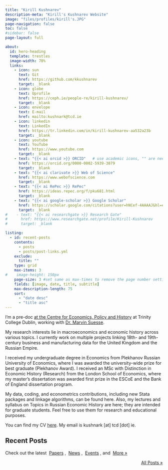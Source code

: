 ```yaml
---
title: "Kirill Kushnarev"
description-meta: "Kirill's Kushnarev Website"
image: "files/profiles/kirill's.JPG"
page-navigation: false
toc: false
#sidebar: false
page-layout: full

about:
  id: hero-heading
  template: trestles
  image-width: 70%
  links:
    - icon: sun
      text: Git
      href: https://github.com/kkushnarev
      target: _blank
    - icon: globe
      text: Uprofile
      href: https://ceph.ie/people-re/kirill-kushnarev/
      target: _blank
    - icon: envelope
      text: E-mail
      href: mailto:kushnark@tcd.ie    
    - icon: linkedin
      text: LinkedIn
      href: https://tr.linkedin.com/in/kirill-kushnarev-aa532a23b
      target: _blank
    - icon: youtube
      text: YouTube
      href: https://www.youtube.com     
      target: _blank 
    - text: "{{< ai orcid >}} ORCID"   # use academic icons, "" are needed, you also need to install the fontawesome extension
      href: https://orcid.org/0000-0002-5939-3879
      target: _blank
    - text: "{{< ai clarivate >}} Web of Science"
      href: https://www.webofscience.com  
      target: _blank
    - text: "{{< ai RePec >}} RePec"
      href: https://ideas.repec.org/f/pku681.html
      target: _blank
    - text: "{{< ai google-scholar >}} Google Scholar"
      href: https://scholar.google.com/citations?user=hNCef-4AAAAJ&hl=en
      target: _blank
#    - text: "{{< ai researchgate >}} Research Gate"
#      href: https://www.researchgate.net/profile/Kirill-Kushnarev
#      target: _blank

listing:
  - id: recent-posts
    contents: 
      - posts
      - posts/post-links.yml
    exclude:
      title: ""
    type: grid
    max-items: 3
#    image-height: 150px
    page-size: 3 #set same as max-times to remove the page number setting
    fields: [image, date, title, subtitle]
    max-description-length: 75
    sort: 
      - "date desc"
      - "title asc"
---
```


:::{#hero-heading}

I'm a pre-doc [at the Centre for Economics, Policy and History](https://ceph.ie/people-re/kirill-kushnarev/) at Trinity College Dublin, working with [Dr. Marvin Suesse](https://marvinsuesse.com).

My research interests lie in macroeconomics and economic history across various topics. I currently work on multiple projects linking 18th- and 19th-century business and manufacturing data for the United Kingdom and the Russian Empire. 

I received my undergraduate degree in Economics from Plekhanov Russian University of Economics, where I was awarded the university-wide prize for best graduate (Plekhanov Award). I received an MSc with Distinction in Economic History (Research) from the London School of Economics, where my master’s dissertation was awarded first prize in the ESCoE and the Bank of England dissertation program. 

My data, coding, and econometrics contributions, including new Stata packages and linkage algorithms, can be found here. Also, my lectures and syllabus on Topics in Russian Economic History are here; they are intended for graduate students. Feel free to use them for research and educational purposes. 

You can find my CV [here](https://kkushnarev.github.io/files/kakush_cv-4.pdf). My email is kushnark [at] tcd [dot] ie.

:::

## Recent Posts
Check out the latest &nbsp;[Papers](posts.qmd#category=paper)&nbsp;, &nbsp;[News](posts.qmd#category=news)&nbsp;, &nbsp;[Events](posts.qmd#category=event)&nbsp;, and &nbsp;[More »](/posts.qmd)

:::{#recent-posts}
:::

<p align="right">[All Posts »](/posts.qmd)</p>
